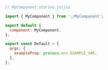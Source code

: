 ```js
// MyComponent.stories.js|jsx

import { MyComponent } from './MyComponent';

export default {
  component: MyComponent,
};

export const Default = {
  args: {
    exampleProp: process.env.EXAMPLE_VAR,
  },
};
```
